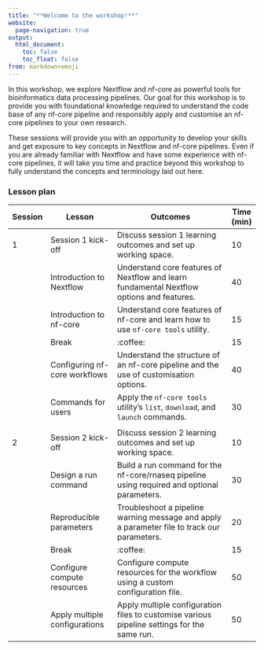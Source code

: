 ```yaml
---
title: "**Welcome to the workshop!**"
website:
  page-navigation: true
output:
  html_document:
    toc: false
    toc_float: false
from: markdown+emoji
---
```


In this workshop, we explore Nextflow and nf-core as powerful tools for bioinformatics data processing pipelines. Our goal for this workshop is to provide you with foundational knowledge required to understand the code base of any nf-core pipeline and responsibly apply and customise an nf-core pipelines to your own research. 

These sessions will provide you with an opportunity to develop your skills and get exposure to key concepts in Nextflow and nf-core pipelines. Even if you are already familiar with Nextflow and have some experience with nf-core pipelines, it will take you time and practice beyond this workshop to fully understand the concepts and terminology laid out here. 

### **Lesson plan**{.unlisted}

| Session | Lesson | Outcomes | Time (min) 
|--|--------|----------------|--|
| 1| Session 1 kick-off | Discuss session 1 learning outcomes and set up working space. |10 |
| | Introduction to Nextflow | Understand core features of Nextflow and learn fundamental Nextflow options and features. |40 |
| | Introduction to nf-core | Understand core features of nf-core and learn how to use `nf-core tools` utility. |15 |
| | Break |:coffee: |15 |
| | Configuring nf-core workflows | Understand the structure of an nf-core pipeline and the use of customisation options. |40 |
| | Commands for users | Apply the `nf-core tools` utility's `list`, `download`, and `launch` commands. |30 |
|||||
| 2| Session 2 kick-off | Discuss session 2 learning outcomes and set up working space. |10 |
| | Design a run command | Build a run command for the nf-core/rnaseq pipeline using required and optional parameters. |30|
| | Reproducible parameters | Troubleshoot a pipeline warning message and apply a parameter file to track our parameters. |20|
| | Break |:coffee: |15 |
| | Configure compute resources | Configure compute resources for the workflow using a custom configuration file. |50|
| | Apply multiple configurations | Apply multiple configuration files to customise various pipeline settings for the same run. |50|